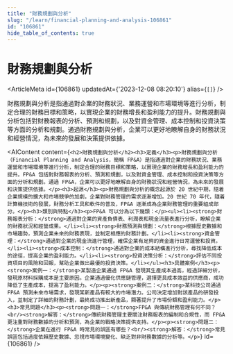 ```yaml
---
title: "財務規劃與分析"
slug: "/learn/financial-planning-and-analysis-106861"
id: "106861"
hide_table_of_contents: true
---
```



# 財務規劃與分析

<ArticleMeta id={106861} updatedAt={'2023-12-08 08:20:10'} alias={`[]`} />
<div className='border-solid border-b border-t-0 my-4 border-[var(--ifm-color-gray-300)]' />

財務規劃與分析是指通過對企業的財務狀況、業務運營和市場環境等進行分析，制定合理的財務目標和策略，以實現企業的財務增長和盈利能力的提升。財務規劃與分析包括對財務報表的分析、預測和規劃，以及對資金管理、成本控制和投資決策等方面的分析和規劃。通過財務規劃與分析，企業可以更好地瞭解自身的財務狀況和經營情況，為未來的發展和決策提供依據。

<AIContent content={`<h2>財務規劃與分析</h2><h3>定義</h3><p>財務規劃與分析（Financial Planning and Analysis，簡稱 FP&A）是指通過對企業的財務狀況、業務運營和市場環境等進行分析，制定合理的財務目標和策略，以實現企業的財務增長和盈利能力的提升。FP&A 包括對財務報表的分析、預測和規劃，以及對資金管理、成本控制和投資決策等方面的分析和規劃。通過 FP&A，企業可以更好地瞭解自身的財務狀況和經營情況，為未來的發展和決策提供依據。</p><h3>起源</h3><p>財務規劃與分析的概念起源於 20 世紀中期，隨着企業規模的擴大和市場競爭的加劇，企業對財務管理的需求逐漸增加。20 世紀 70 年代，隨着計算機技術的發展，財務分析工具和軟件的普及，FP&A 逐漸成為企業財務管理的重要組成部分。</p><h3>類別與特點</h3><p>FP&A 可以分為以下幾類：</p><ul><li><strong>財務報表分析：</strong>通過對企業的資產負債表、利潤表和現金流量表進行分析，瞭解企業的財務狀況和經營成果。</li><li><strong>財務預測與規劃：</strong>根據歷史數據和市場趨勢，預測企業未來的財務表現，並制定相應的財務計劃。</li><li><strong>資金管理：</strong>通過對企業的現金流進行管理，確保企業有足夠的資金進行日常運營和投資。</li><li><strong>成本控制：</strong>通過對企業的成本結構進行分析，尋找降低成本的途徑，提高企業的盈利能力。</li><li><strong>投資決策分析：</strong>評估不同投資項目的風險和回報，幫助企業做出最優的投資決策。</li></ul><h3>具體案例</h3><p><strong>案例一：</strong>某製造企業通過 FP&A 發現其生產成本過高，經過詳細分析，發現原材料採購成本是主要原因。企業通過優化供應鏈管理，選擇更具成本效益的供應商，成功降低了生產成本，提高了盈利能力。</p><p><strong>案例二：</strong>某科技公司通過 FP&A 預測未來市場需求，發現某新產品有較大的市場潛力。公司決定增加對該產品的研發投入，並制定了詳細的財務計劃，最終成功推出新產品，顯著提升了市場份額和盈利能力。</p><h3>常見問題</h3><p><strong>問題一：</strong>FP&A 與傳統財務管理有何不同？<br/><strong>解答：</strong>傳統財務管理主要關注財務報表的編制和合規性，而 FP&A 更注重對財務數據的分析和預測，為企業的戰略決策提供支持。</p><p><strong>問題二：</strong>企業在進行 FP&A 時常見的誤區有哪些？<br/><strong>解答：</strong>常見誤區包括過度依賴歷史數據、忽視市場環境變化、缺乏對非財務數據的分析等。</p>`} id={106861} />
